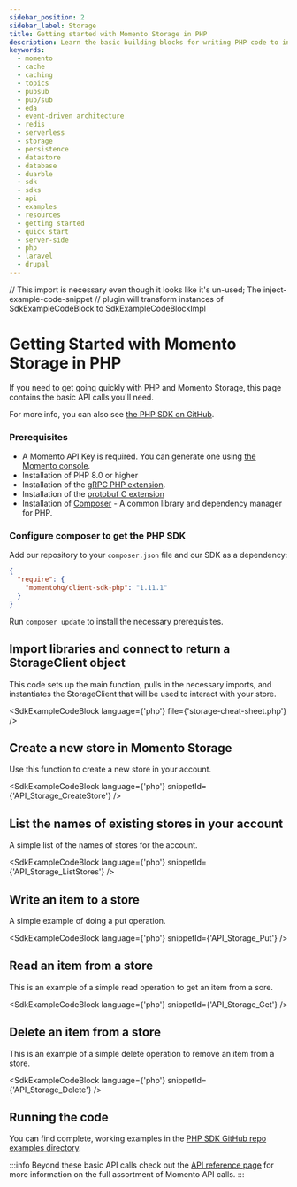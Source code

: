 ```yaml
---
sidebar_position: 2
sidebar_label: Storage
title: Getting started with Momento Storage in PHP
description: Learn the basic building blocks for writing PHP code to interact with Momento Storage.
keywords:
  - momento
  - cache
  - caching
  - topics
  - pubsub
  - pub/sub
  - eda
  - event-driven architecture
  - redis
  - serverless
  - storage
  - persistence
  - datastore
  - database
  - duarble
  - sdk
  - sdks
  - api
  - examples
  - resources
  - getting started
  - quick start
  - server-side
  - php
  - laravel
  - drupal
---
```


// This import is necessary even though it looks like it's un-used; The inject-example-code-snippet
// plugin will transform instances of SdkExampleCodeBlock to SdkExampleCodeBlockImpl

# Getting Started with Momento Storage in PHP

If you need to get going quickly with PHP and Momento Storage, this page contains the basic API calls you'll need.

For more info, you can also see [the PHP SDK on GitHub](https://github.com/momentohq/client-sdk-php).

### Prerequisites

* A Momento API Key is required. You can generate one using [the Momento console](https://console.gomomento.com/).
* Installation of PHP 8.0 or higher
* Installation of the [gRPC PHP extension](https://github.com/grpc/grpc/blob/master/src/php/README.md).
* Installation of the [protobuf C extension](https://developers.google.com/google-ads/api/docs/client-libs/php/protobuf#c_implementation)
* Installation of [Composer](https://getcomposer.org/doc/00-intro.md)  - A common library and dependency manager for PHP.

### Configure composer to get the PHP SDK

Add our repository to your `composer.json` file and our SDK as a dependency:

```json
{
  "require": {
    "momentohq/client-sdk-php": "1.11.1"
  }
}
```

Run `composer update` to install the necessary prerequisites.

## Import libraries and connect to return a StorageClient object

This code sets up the main function, pulls in the necessary imports, and instantiates the StorageClient that will be used to interact with your store.

<SdkExampleCodeBlock language={'php'} file={'storage-cheat-sheet.php'} />

## Create a new store in Momento Storage
Use this function to create a new store in your account.

<SdkExampleCodeBlock language={'php'} snippetId={'API_Storage_CreateStore'} />

## List the names of existing stores in your account
A simple list of the names of stores for the account.

<SdkExampleCodeBlock language={'php'} snippetId={'API_Storage_ListStores'} />

## Write an item to a store
A simple example of doing a put operation.

<SdkExampleCodeBlock language={'php'} snippetId={'API_Storage_Put'} />

## Read an item from a store
This is an example of a simple read operation to get an item from a sore.

<SdkExampleCodeBlock language={'php'} snippetId={'API_Storage_Get'} />

## Delete an item from a store
This is an example of a simple delete operation to remove an item from a store.

<SdkExampleCodeBlock language={'php'} snippetId={'API_Storage_Delete'} />

## Running the code

You can find complete, working examples in the [PHP SDK GitHub repo examples directory](https://github.com/momentohq/client-sdk-php/blob/main/examples).

:::info
Beyond these basic API calls check out the [API reference page](/storage/develop/api-reference/index.mdx) for more information on the full assortment of Momento API calls.
:::
